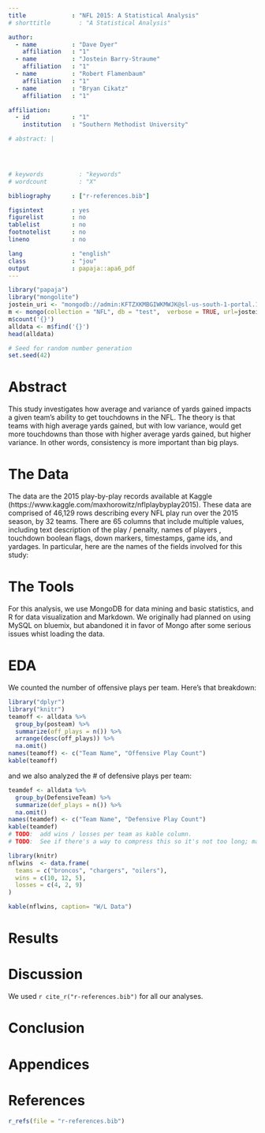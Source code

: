```yaml
---
title             : "NFL 2015: A Statistical Analysis"
# shorttitle        : "A Statistical Analysis"

author: 
  - name          : "Dave Dyer"
    affiliation   : "1"
  - name          : "Jostein Barry-Straume"
    affiliation   : "1"
  - name          : "Robert Flamenbaum"
    affiliation   : "1" 
  - name          : "Bryan Cikatz"
    affiliation   : "1"

affiliation:
  - id            : "1"
    institution   : "Southern Methodist University"

# abstract: |  



  
# keywords          : "keywords"
# wordcount         : "X"

bibliography      : ["r-references.bib"]

figsintext        : yes
figurelist        : no
tablelist         : no
footnotelist      : no
lineno            : no

lang              : "english"
class             : "jou"
output            : papaja::apa6_pdf
---
```


```r
library("papaja")
library("mongolite")
jostein_uri <- "mongodb://admin:KFTZXKMBGIWKMWJK@sl-us-south-1-portal.12.dblayer.com:28046,sl-us-south-1-portal.17.dblayer.com:28046/admin?3t.connection.name=JosteinDB&3t.connectTimeout=10000&3t.uriVersion=2&3t.certificatePreference=RootCACert:accept_any&3t.databases=admin,compose&3t.useClientCertPassword=false&readPreference=primary&ssl=true&3t.socketTimeout=0&3t.sharded=true&3t.connectionMode=multi"
m <- mongo(collection = "NFL", db = "test",  verbose = TRUE, url=jostein_uri, options = ssl_options(weak_cert_validation = T))
m$count('{}')
alldata <- m$find('{}')
head(alldata)
```

```r
# Seed for random number generation
set.seed(42)
```

# Abstract
 This study investigates how average and variance of yards gained impacts a given team's ability to get touchdowns in the NFL. The theory is that teams with high average yards gained, but with low variance, would get more touchdowns than those with higher average yards gained, but higher variance.  In other words, consistency is more important than big plays.

# The Data
 The data are the 2015 play-by-play records available at Kaggle (https://www.kaggle.com/maxhorowitz/nflplaybyplay2015).  These data are comprised of 46,129 rows describing every NFL play run over the 2015 season, by 32 teams.  There are 65 columns that include multiple values, including text description of the play / penalty, names of players , touchdown boolean flags, down markers, timestamps, game ids, and yardages.  In particular, here are the names of the fields involved for this study:
 

# The Tools
For this analysis, we use MongoDB for data mining and basic statistics, and R for data visualization and Markdown.  We originally had planned on using MySQL on bluemix, but abandoned it in favor of Mongo after some serious issues whist loading the data. 

# EDA
We counted the number of offensive plays per team.  Here's that breakdown:
```r
library("dplyr")
library("knitr")
teamoff <- alldata %>%
  group_by(posteam) %>%
  summarize(off_plays = n()) %>% 
  arrange(desc(off_plays)) %>% 
  na.omit()
names(teamoff) <- c("Team Name", "Offensive Play Count")
kable(teamoff)
```

and we also analyzed the # of defensive plays per team:
```r
teamdef <- alldata %>%
  group_by(DefensiveTeam) %>%
  summarize(def_plays = n()) %>%
  na.omit()
names(teamdef) <- c("Team Name", "Defensive Play Count")
kable(teamdef)
# TODO:  add wins / losses per team as kable column.
# TODO:  See if there's a way to compress this so it's not too long; maybe top 5?
```
\newpage

```r
library(knitr)
nflwins  <- data.frame(
  teams = c("broncos", "chargers", "oilers"),
  wins = c(10, 12, 5), 
  losses = c(4, 2, 9)
)

kable(nflwins, caption= "W/L Data")
```


# Results

# Discussion
We used `r cite_r("r-references.bib")` for all our analyses.


# Conclusion

# Appendices


\newpage

# References
```r
r_refs(file = "r-references.bib")
```

\setlength{\parindent}{-0.5in}
\setlength{\leftskip}{0.5in}
